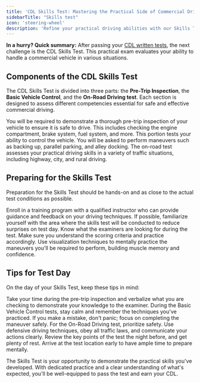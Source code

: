 ```yaml
---
title: 'CDL Skills Test: Mastering the Practical Side of Commercial Driving'
sidebarTitle: "Skills test"
icon: 'steering-wheel'
description: 'Refine your practical driving abilities with our Skills Test guide, designed to help you navigate the CDL road test successfully.'
---
```

<Tip>**In a hurry? Quick summary:** After passing your [CDL written tests](/essentials/written-tests/overview), the next challenge is the CDL Skills Test. This practical exam evaluates your ability to handle a commercial vehicle in various situations.</Tip>

## Components of the CDL Skills Test

The CDL Skills Test is divided into three parts: the **Pre-Trip Inspection**, the **Basic Vehicle Control**, and the **On-Road Driving test**. Each section is designed to assess different competencies essential for safe and effective commercial driving.

<AccordionGroup>

<Accordion title="Pre-Trip Inspection">
You will be required to demonstrate a thorough pre-trip inspection of your vehicle to ensure it is safe to drive. This includes checking the engine compartment, brake system, fuel system, and more.
</Accordion>

<Accordion title="Basic Vehicle Control">
This portion tests your ability to control the vehicle. You will be asked to perform maneuvers such as backing up, parallel parking, and alley docking.
</Accordion>

<Accordion title="On-Road Driving">
The on-road test assesses your practical driving skills in a variety of traffic situations, including highway, city, and rural driving.
</Accordion>

</AccordionGroup>

## Preparing for the Skills Test

Preparation for the Skills Test should be hands-on and as close to the actual test conditions as possible.

<AccordionGroup>

<Accordion title="Practice with a Qualified Instructor">
Enroll in a training program with a qualified instructor who can provide guidance and feedback on your driving techniques.
</Accordion>

<Accordion title="Familiarize Yourself with the Test Route">
If possible, familiarize yourself with the area where the skills test will be conducted to reduce surprises on test day.
</Accordion>

<Accordion title="Understand the Scoring Criteria">
Know what the examiners are looking for during the test. Make sure you understand the scoring criteria and practice accordingly.
</Accordion>

<Accordion title="Visualize the Maneuvers">
Use visualization techniques to mentally practice the maneuvers you'll be required to perform, building muscle memory and confidence.
</Accordion>

</AccordionGroup>

## Tips for Test Day

On the day of your Skills Test, keep these tips in mind:

<AccordionGroup>

<Accordion title="Conduct a Thorough Pre-Trip Inspection">
Take your time during the pre-trip inspection and verbalize what you are checking to demonstrate your knowledge to the examiner.
</Accordion>

<Accordion title="Stay Calm During Vehicle Control Tests">
During the Basic Vehicle Control tests, stay calm and remember the techniques you've practiced. If you make a mistake, don't panic; focus on completing the maneuver safely.
</Accordion>

<Accordion title="Drive Defensively on the Road Test">
For the On-Road Driving test, prioritize safety. Use defensive driving techniques, obey all traffic laws, and communicate your actions clearly.
</Accordion>

<Accordion title="Review and Rest Beforehand">
Review the key points of the test the night before, and get plenty of rest. Arrive at the test location early to have ample time to prepare mentally.
</Accordion>

</AccordionGroup>

The Skills Test is your opportunity to demonstrate the practical skills you've developed. With dedicated practice and a clear understanding of what's expected, you'll be well-equipped to pass the test and earn your CDL.

<Snippet file="cdl-premium.mdx" />
